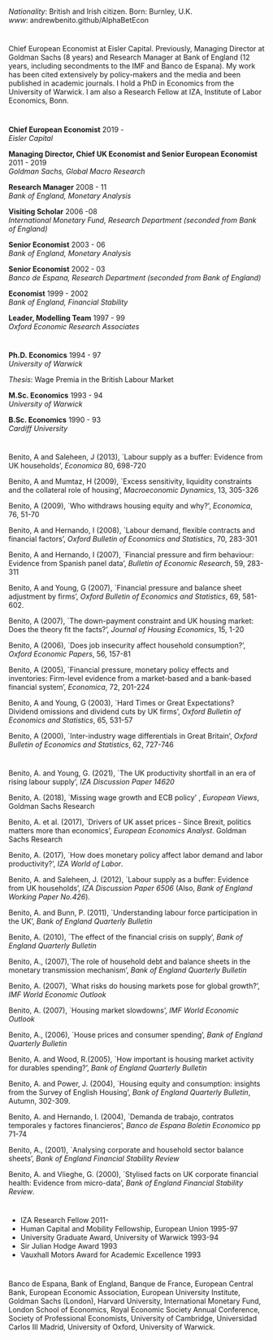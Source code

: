 # \textcolor{BlueViolet}{Personal}
*Nationality*: British and Irish citizen. Born: Burnley, U.K.  
*www*: andrewbenito.github/AlphaBetEcon


# \textcolor{BlueViolet}{Profile}

Chief European Economist at Eisler Capital. Previously, Managing Director at Goldman Sachs (8 years) and Research Manager at Bank of England (12 years, including secondments to the IMF and Banco de Espana). My work has been cited extensively by policy-makers and the media and been published in academic journals. I hold a PhD in Economics from the University of Warwick. I am also a Research Fellow at IZA, Institute of Labor Economics, Bonn.

# \textcolor{BlueViolet}{Employment} 

**Chief European Economist** \hfill 2019 -   
*Eisler Capital*

**Managing Director, Chief UK Economist and Senior European Economist** \hfill 2011 - 2019  
*Goldman Sachs, Global Macro Research*

**Research Manager** \hfill 2008 - 11  
*Bank of England, Monetary Analysis*

**Visiting Scholar** \hfill 2006 -08  
*International Monetary Fund, Research Department (seconded from Bank of England)*

**Senior Economist** \hfill 2003 - 06  
*Bank of England, Monetary Analysis*

**Senior Economist** \hfill 2002 - 03  
*Banco de Espana, Research Department (seconded from Bank of England)*

**Economist** \hfill 1999 - 2002  
*Bank of England, Financial Stability*

**Leader, Modelling Team** \hfill 1997 - 99  
*Oxford Economic Research Associates*

# \textcolor{BlueViolet}{Education}

**Ph.D. Economics** \hfill 1994 - 97  
*University of Warwick*

_Thesis_: Wage Premia in the British Labour Market  

**M.Sc. Economics** \hfill 1993 - 94   
*University of Warwick*

**B.Sc. Economics** \hfill 1990 - 93   
*Cardiff University*

# \textcolor{BlueViolet}{Journal Publications}

Benito, A and Saleheen, J (2013), `Labour supply as a buffer: Evidence from UK households', *Economica* 80, 698-720 

Benito, A and Mumtaz, H (2009), `Excess sensitivity, liquidity constraints and the collateral role of housing', *Macroeconomic Dynamics*, 13, 305-326 

Benito, A (2009), `Who withdraws housing equity and why?', *Economica*, 76, 51-70 

Benito, A and Hernando, I (2008), `Labour demand, flexible contracts and financial factors', *Oxford Bulletin of Economics and Statistics*, 70, 283-301 

Benito, A and Hernando, I (2007), `Financial pressure and firm behaviour: Evidence from Spanish panel data', *Bulletin of Economic Research*, 59, 283-311 

Benito, A and Young, G (2007), `Financial pressure and balance sheet adjustment by firms',
*Oxford Bulletin of Economics and Statistics*, 69, 581-602.

Benito, A (2007), `The down-payment constraint and UK housing market: Does the theory fit the facts?', 
*Journal of Housing Economics*, 15, 1-20 

Benito, A (2006), `Does job insecurity affect household consumption?', *Oxford Economic Papers*, 56, 157-81 

Benito, A (2005), `Financial pressure, monetary policy effects and inventories: Firm-level evidence from a market-based and a bank-based financial system', *Economica*, 72, 201-224 

Benito, A and Young, G (2003), `Hard Times or Great Expectations? Dividend omissions and dividend cuts by UK firms', *Oxford Bulletin of Economics and Statistics*, 65, 531-57 

Benito, A (2000), `Inter-industry wage differentials in Great Britain', *Oxford Bulletin of Economics and Statistics*, 62, 727-746 

# \textcolor{BlueViolet}{Institutional Publications}

Benito, A. and Young, G. (2021), `The UK productivity shortfall in an era of rising labour supply', *IZA Discussion Paper 14620* 

Benito, A. (2018), `Missing wage growth and ECB policy' , *European Views*, Goldman Sachs Research 

Benito, A. et al. (2017), `Drivers of UK asset prices - Since Brexit, politics matters more than economics', *European Economics Analyst*. Goldman Sachs Research

Benito, A. (2017), `How does monetary policy affect labor demand and labor productivity?', *IZA World of Labor*.

Benito, A. and Saleheen, J. (2012), `Labour supply as a buffer: Evidence from UK households',
*IZA Discussion Paper 6506* (Also, *Bank of England Working Paper No.426*). 

Benito, A. and Bunn, P. (2011), `Understanding labour force participation in the UK', *Bank of England Quarterly Bulletin*  

Benito, A. \textit{et al} (2010), `The effect of the financial crisis on supply', *Bank of England Quarterly Bulletin* 

Benito, A., \textit{et al} (2007),`The role of household debt and balance sheets in the monetary transmission mechanism', *Bank of England Quarterly Bulletin*

Benito, A. (2007), `What risks do housing markets pose for global growth?', *IMF World Economic Outlook*

Benito, A. (2007), `Housing market slowdowns', *IMF World Economic Outlook*

Benito, A., \textit{et al} (2006), `House prices and consumer spending', *Bank of England Quarterly Bulletin*

Benito, A. and Wood, R.(2005), `How important is housing market activity for durables spending?', *Bank of England Quarterly Bulletin* 

Benito, A. and Power, J. (2004), `Housing equity and consumption: insights from the Survey of English Housing', *Bank of England Quarterly Bulletin*, Autumn, 302-309. 

Benito, A. and Hernando, I. (2004), `Demanda de trabajo, contratos temporales y factores financieros', *Banco de Espana Boletin Economico* pp 71-74 

Benito, A., \textit{et al} (2001), `Analysing corporate and household sector balance sheets', *Bank of England Financial Stability Review*

Benito, A. and Vlieghe, G. (2000), `Stylised facts on UK corporate financial health: Evidence from micro-data', *Bank of England Financial Stability Review*.


# \textcolor{BlueViolet}{Awards}

- IZA Research Fellow \hfill 2011-
- Human Capital and Mobility Fellowship, European Union \hfill 1995-97
- University Graduate Award, University of Warwick \hfill 1993-94
- Sir Julian Hodge Award \hfill 1993
- Vauxhall Motors Award for Academic Excellence \hfill 1993

# \textcolor{BlueViolet}{Seminars}

Banco de Espana, Bank of England, Banque de France, European Central Bank, European Economic Association, European University Institute, Goldman Sachs (London), Harvard University, International Monetary Fund, London School of Economics, Royal Economic Society Annual Conference, Society of Professional Economists, University of Cambridge, Universidad Carlos III Madrid, University of Oxford, University of Warwick.
